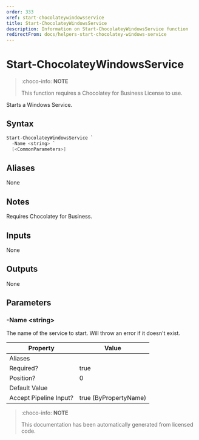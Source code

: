 ---
order: 333
xref: start-chocolateywindowsservice
title: Start-ChocolateyWindowsService
description: Information on Start-ChocolateyWindowsService function
redirectFrom: docs/helpers-start-chocolatey-windows-service
---

# Start-ChocolateyWindowsService

> :choco-info: **NOTE**
> 
> This function requires a Chocolatey for Business License to use.

Starts a Windows Service.

## Syntax

~~~powershell
Start-ChocolateyWindowsService `
  -Name <string> `
  [<CommonParameters>]
~~~


## Aliases

None

## Notes
Requires Chocolatey for Business.

## Inputs

None

## Outputs

None

## Parameters

###  -Name &lt;string&gt;
The name of the service to start. Will throw an error if it doesn't exist.


Property               | Value
---------------------- | ---------------------
Aliases                |
Required?              | true
Position?              | 0
Default Value          |
Accept Pipeline Input? | true (ByPropertyName)




<Xref title="Function Reference" value="powershell-reference" />

> :choco-info: **NOTE**
> 
> This documentation has been automatically generated from licensed code.